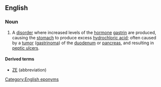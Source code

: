 ==English==

===Noun===
{{wikipedia}}
{{en-noun|head=[[Zollinger]]-[[Ellison]] [[syndrome]]|-}}

# {{context|medicine|lang=en}} A [[disorder]] where increased levels of the [[hormone]] [[gastrin]] are produced, causing the [[stomach]] to produce excess [[hydrochloric acid]]; often caused by a [[tumor]] ([[gastrinoma]]) of the [[duodenum]] or [[pancreas]], and resulting in [[peptic ulcer]]s.

====Derived terms====
* [[ZE]] (abbreviation)

[[Category:English eponyms]]